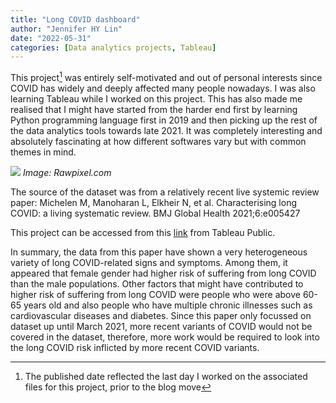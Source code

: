 ```yaml
---
title: "Long COVID dashboard"
author: "Jennifer HY Lin"
date: "2022-05-31"
categories: [Data analytics projects, Tableau]
---
```


This project[^1] was entirely self-motivated and out of personal interests since COVID has widely and deeply affected many people nowadays. I was also learning Tableau while I worked on this project. This has also made me realised that I might have started from the harder end first by learning Python programming language first in 2019 and then picking up the rest of the data analytics tools towards late 2021. It was completely interesting and absolutely fascinating at how different softwares vary but with common themes in mind.

[^1]: The published date reflected the last day I worked on the associated files for this project, prior to the blog move

![](Long%20covid.jpg) *Image: Rawpixel.com*

The source of the dataset was from a relatively recent live systemic review paper: Michelen M, Manoharan L, Elkheir N, et al. Characterising long COVID: a living systematic review. BMJ Global Health 2021;6:e005427

This project can be accessed from this [link](https://public.tableau.com/app/profile/jennifer.hy.lin/viz/CharacterisinglongCOVID/Riskfactorswithclinicalassociations) from Tableau Public.

In summary, the data from this paper have shown a very heterogeneous variety of long COVID-related signs and symptoms. Among them, it appeared that female gender had higher risk of suffering from long COVID than the male populations. Other factors that might have contributed to higher risk of suffering from long COVID were people who were above 60-65 years old and also people who have multiple chronic illnesses such as cardiovascular diseases and diabetes. Since this paper only focussed on dataset up until March 2021, more recent variants of COVID would not be covered in the dataset, therefore, more work would be required to look into the long COVID risk inflicted by more recent COVID variants.
